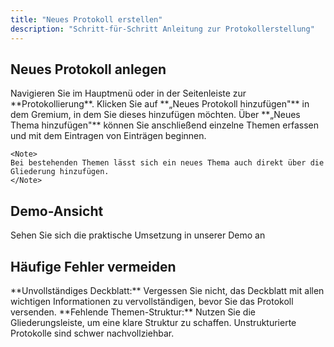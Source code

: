 ```yaml
---
title: "Neues Protokoll erstellen"
description: "Schritt-für-Schritt Anleitung zur Protokollerstellung"
---
```


## Neues Protokoll anlegen

<Steps>
  <Step title="Protokollierung öffnen">
    Navigieren Sie im Hauptmenü oder in der Seitenleiste zur **Protokollierung**.
  </Step>
  <Step title="Protokoll hinzufügen">
    Klicken Sie auf **„Neues Protokoll hinzufügen"** in dem Gremium, in dem Sie dieses hinzufügen möchten.
  </Step>
  <Step title="Themen erfassen">
    Über **„Neues Thema hinzufügen"** können Sie anschließend einzelne Themen erfassen und mit dem Eintragen von Einträgen beginnen.
    
    <Note>
    Bei bestehenden Themen lässt sich ein neues Thema auch direkt über die Gliederung hinzufügen.
    </Note>
  </Step>
</Steps>

## Demo-Ansicht

<Card title="📹 Zur interaktiven Demo" href="https://app.arcade.software/flows/SHOERgaTRDy4KQjsPGpn/view" icon="play">
  Sehen Sie sich die praktische Umsetzung in unserer Demo an
</Card>

## Häufige Fehler vermeiden

<Warning>
**Unvollständiges Deckblatt:** Vergessen Sie nicht, das Deckblatt mit allen wichtigen Informationen zu vervollständigen, bevor Sie das Protokoll versenden.
</Warning>

<Warning>
**Fehlende Themen-Struktur:** Nutzen Sie die Gliederungsleiste, um eine klare Struktur zu schaffen. Unstrukturierte Protokolle sind schwer nachvollziehbar.
</Warning> 